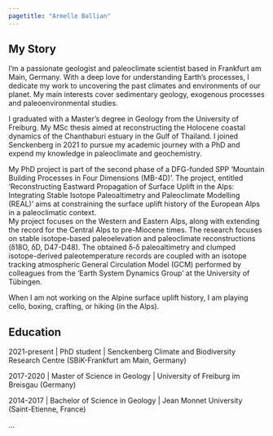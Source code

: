 ```yaml
---
pagetitle: "Armelle Ballian"
---
```

:::{#template-area}
## My Story
I'm a passionate geologist and paleoclimate scientist based in Frankfurt am Main, Germany. With a deep love for understanding Earth's processes, I dedicate my work to uncovering the past climates and environments of our planet. My main interests cover sedimentary geology, exogenous processes and paleoenvironmental studies.

I graduated with a Master's degree in Geology from the University of Freiburg. My MSc thesis aimed at reconstructing the Holocene coastal dynamics of the Chanthaburi estuary in the Gulf of Thailand. 
I joined Senckenberg in 2021 to pursue my academic journey with a PhD and expend my knowledge in paleoclimate and geochemistry. 


My PhD project is part of the second phase of a DFG-funded SPP  ‘Mountain Building Processes in Four Dimensions (MB-4D)’.
The project, entitled ‘Reconstructing Eastward Propagation of Surface Uplift in the Alps: Integrating Stable Isotope Paleoaltimetry and Paleoclimate Modelling (REAL)’ aims at constraining the surface uplift history of the European Alps in a paleoclimatic context.   
My project focuses on the Western and Eastern Alps, along with extending the record for the Central Alps to pre-Miocene times. The research focuses on stable isotope-based paleoelevation and paleoclimate reconstructions (ẟ18O, ẟD, D47-D48). The obtained ẟ-ẟ paleoaltimetry and clumped isotope-derived paleotemperature records are coupled with an isotope tracking atmospheric General Circulation Model (GCM) performed by colleagues from the ‘Earth System Dynamics Group’ at the University of Tübingen.  

When I am not working on the Alpine surface uplift history, I am playing cello, boxing, crafting, or hiking (in the Alps).

:::
## Education
2021-present | PhD student | Senckenberg Climate and Biodiversity Research Centre (SBiK-Frankfurt am Main, Germany) 

2017-2020 | Master of Science in Geology | University of Freiburg im Breisgau (Germany)

2014-2017 | Bachelor of Science in Geology | Jean Monnet University (Saint-Etienne, France)





...

